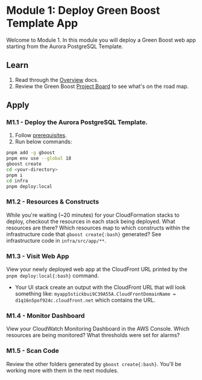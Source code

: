 # Module 1: Deploy Green Boost Template App

Welcome to Module 1. In this module you will deploy a Green Boost web app starting from the Aurora PostgreSQL Template.

## Learn

1. Read through the [Overview](../overview/intro) docs.
2. Review the Green Boost [Project Board](https://github.com/orgs/awslabs/projects/48/views/7) to see what's on the road map.

## Apply

### M1.1 - Deploy the Aurora PostgreSQL Template.
1. Follow [prerequisites](../overview/prereqs).
2. Run below commands:
```bash
pnpm add -g gboost
pnpm env use --global 18
gboost create
cd <your-directory>
pnpm i
cd infra
pnpm deploy:local
```
### M1.2 - Resources & Constructs
While you're waiting (~20 minutes) for your CloudFormation stacks to deploy, checkout the resources in each stack being deployed. What resources are there? Which resources map to which constructs within the infrastructure code that `gboost create{:bash}` generated? See infrastructure code in `infra/src/app/**`.

### M1.3 - Visit Web App
View your newly deployed web app at the CloudFront URL printed by the `pnpm deploy:local{:bash}` command.
- Your UI stack create an output with the CloudFront URL that will look something like: `myapp5stickbui9C39A55A.CloudFrontDomainName = d1q16n5pof924c.cloudfront.net` which contains the URL.

### M1.4 - Monitor Dashboard
View your CloudWatch Monitoring Dashboard in the AWS Console. Which resources are being monitored? What thresholds were set for alarms?

### M1.5 - Scan Code
Review the other folders generated by `gboost create{:bash}`. You'll be working more with them in the next modules.
